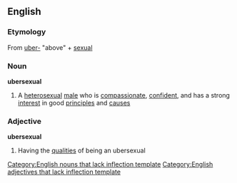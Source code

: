 ==English==
===Etymology===
From {{E.}} [[uber-]] "above" + [[sexual]]
===Noun===
'''ubersexual'''
# A [[heterosexual]] [[male]] who is [[compassionate]], [[confident]], and has a strong [[interest]] in good [[principle|principles]] and [[cause|causes]]

===Adjective===
'''ubersexual'''
# Having the [[qualities]] of being an ubersexual

[[Category:English nouns that lack inflection template]]
[[Category:English adjectives that lack inflection template]]